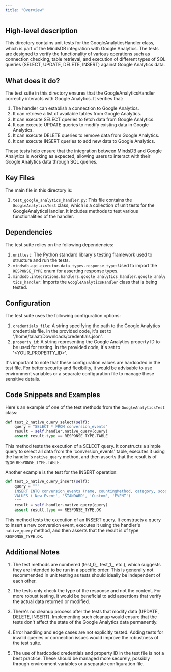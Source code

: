 ```yaml
---
title: "Overview"
---
```


## High-level description
This directory contains unit tests for the GoogleAnalyticsHandler class, which is part of the MindsDB integration with Google Analytics. The tests are designed to verify the functionality of various operations such as connection checking, table retrieval, and execution of different types of SQL queries (SELECT, UPDATE, DELETE, INSERT) against Google Analytics data.

## What does it do?
The test suite in this directory ensures that the GoogleAnalyticsHandler correctly interacts with Google Analytics. It verifies that:

1. The handler can establish a connection to Google Analytics.
2. It can retrieve a list of available tables from Google Analytics.
3. It can execute SELECT queries to fetch data from Google Analytics.
4. It can execute UPDATE queries to modify existing data in Google Analytics.
5. It can execute DELETE queries to remove data from Google Analytics.
6. It can execute INSERT queries to add new data to Google Analytics.

These tests help ensure that the integration between MindsDB and Google Analytics is working as expected, allowing users to interact with their Google Analytics data through SQL queries.

## Key Files
The main file in this directory is:

1. `test_google_analytics_handler.py`: This file contains the `GoogleAnalyticsTest` class, which is a collection of unit tests for the GoogleAnalyticsHandler. It includes methods to test various functionalities of the handler.

## Dependencies
The test suite relies on the following dependencies:

1. `unittest`: The Python standard library's testing framework used to structure and run the tests.
2. `mindsdb.api.executor.data_types.response_type`: Used to import the `RESPONSE_TYPE` enum for asserting response types.
3. `mindsdb.integrations.handlers.google_analytics_handler.google_analytics_handler`: Imports the `GoogleAnalyticsHandler` class that is being tested.

## Configuration
The test suite uses the following configuration options:

1. `credentials_file`: A string specifying the path to the Google Analytics credentials file. In the provided code, it's set to '/home/talaat/Downloads/credentials.json'.
2. `property_id`: A string representing the Google Analytics property ID to be used for testing. In the provided code, it's set to '&lt;YOUR_PROPERTY_ID&gt;'.

It's important to note that these configuration values are hardcoded in the test file. For better security and flexibility, it would be advisable to use environment variables or a separate configuration file to manage these sensitive details.

## Code Snippets and Examples

Here's an example of one of the test methods from the `GoogleAnalyticsTest` class:

```python
def test_2_native_query_select(self):
    query = "SELECT * FROM conversion_events"
    result = self.handler.native_query(query)
    assert result.type == RESPONSE_TYPE.TABLE
```

This method tests the execution of a SELECT query. It constructs a simple query to select all data from the 'conversion_events' table, executes it using the handler's `native_query` method, and then asserts that the result is of type `RESPONSE_TYPE.TABLE`.

Another example is the test for the INSERT operation:

```python
def test_5_native_query_insert(self):
    query = """
    INSERT INTO conversion_events (name, countingMethod, category, scope)
    VALUES ('New Event', 'STANDARD', 'Custom', 'EVENT')
    """
    result = self.handler.native_query(query)
    assert result.type == RESPONSE_TYPE.OK
```

This method tests the execution of an INSERT query. It constructs a query to insert a new conversion event, executes it using the handler's `native_query` method, and then asserts that the result is of type `RESPONSE_TYPE.OK`.

## Additional Notes

1. The test methods are numbered (test_0_, test_1_, etc.), which suggests they are intended to be run in a specific order. This is generally not recommended in unit testing as tests should ideally be independent of each other.

2. The tests only check the type of the response and not the content. For more robust testing, it would be beneficial to add assertions that verify the actual data returned or modified.

3. There's no cleanup process after the tests that modify data (UPDATE, DELETE, INSERT). Implementing such cleanup would ensure that the tests don't affect the state of the Google Analytics data permanently.

4. Error handling and edge cases are not explicitly tested. Adding tests for invalid queries or connection issues would improve the robustness of the test suite.

5. The use of hardcoded credentials and property ID in the test file is not a best practice. These should be managed more securely, possibly through environment variables or a separate configuration file.
